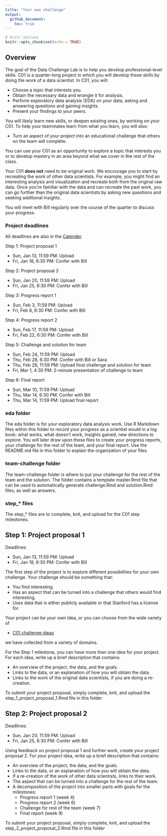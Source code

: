 ```yaml
---
title: "Your own challenge"
output: 
  github_document:
    toc: true
---
```


```r
# knitr options
knitr::opts_chunk$set(echo = TRUE)
```

## Overview

The goal of the Data Challenge Lab is to help you develop professional-level skills. C01 is a quarter-long project in which you will develop these skills by doing the work of a data scientist. In C01, you will:

* Choose a topic that interests you.
* Obtain the necessary data and wrangle it for analysis.
* Perform exploratory data analysis (EDA) on your data, asking and answering questions and gaining insights.
* Present your findings to your peers.

You will likely learn new skills, or deepen existing ones, by working on your C01. To help your teammates learn from what you learn, you will also:

* Turn an aspect of your project into an educational challenge that others on the team will complete.

You can use your C01 as an opportunity to explore a topic that interests you or to develop mastery in an area beyond what we cover in the rest of the class. 

Your C01 __does not__ need to be original work. We encourage you to start by recreating the work of other data scientists. For example, you might find an interesting analysis and visualization and recreate both from the original raw data. Once you’re familiar with the data and can recreate the past work, you can go further than the original data scientists by asking new questions and seeking additional insights.  

You will meet with Bill regularly over the course of the quarter to discuss your progress.

### Project deadlines

All deadlines are also in the [Calender](https://goo.gl/x8w2mY).

Step 1: Project proposal 1

* Sun, Jan 13, 11:59 PM: Upload
* Fri, Jan 18, 6:30 PM: Confer with Bill

Step 2: Project proposal 2

* Sun, Jan 20, 11:59 PM: Upload
* Fri, Jan 25, 6:30 PM: Confer with Bill

Step 3: Progress report 1

* Sun, Feb 3, 11:59 PM: Upload
* Fri, Feb 8, 6:30 PM: Confer with Bill

Step 4: Progress report 2

* Sun, Feb 17, 11:59 PM: Upload
* Fri, Feb 22, 6:30 PM: Confer with Bill

Step 5: Challenge and solution for team

* Sun, Feb 24, 11:59 PM: Upload
* Thu, Feb 28, 6:30 PM: Confer with Bill or Sara
* Thu, Feb 28, 11:59 PM: Upload final challenge and solution for team
* Fri, Mar 1, 4:30 PM: 2-minute presentation of challenge to team

Step 6: Final report

* Sun, Mar 10, 11:59 PM: Upload
* Thu, Mar 14, 6:30 PM: Confer with Bill
* Thu, Mar 14, 11:59 PM: Upload final report

### eda folder

The eda folder is for your exploratory data analysis work. Use R Markdown files within this folder to record your progress as a scientist would in a log book: what works, what doesn’t work, insights gained, new directions to explore. You will later draw upon these files to create your progress reports, your challenge for the rest of the team, and your final report. Use the README.md file in this folder to explain the organization of your files.

### team-challenge folder

The team-challenge folder is where to put your challenge for the rest of the team and the solution. The folder contains a template master.Rmd file that can be used to automatically generate challenge.Rmd and solution.Rmd files, as well as answers.

### step_* files

The step_* files are to complete, knit, and upload for the C01 step milestones.

## Step 1: Project proposal 1

Deadlines:

* Sun, Jan 13, 11:59 PM: Upload
* Fri, Jan 18, 6:30 PM: Confer with Bill

The first step of the project is to explore different possibilities for your own challenge. Your challenge should be something that:

* You find interesting.
* Has an aspect that can be turned into a challenge that others would find interesting.
* Uses data that is either publicly available or that Stanford has a license for.

Your project can be your own idea, or you can choose from the wide variety of

* [C01 challenge ideas](https://goo.gl/gupZna)

we have collected from a variety of domains.

For the Step 1 milestone, you can have more than one idea for your project. For each idea, write up a brief description that contains:

* An overview of the project, the data, and the goals.
* Links to the data, or an explanation of how you will obtain the data.
* Links to the work of the original data scientists, if you are doing a re-creation.

To submit your project proposal, simply complete, knit, and upload the step_1_project_proposal_1.Rmd file in this folder

## Step 2: Project proposal 2

Deadlines:

* Sun, Jan 20, 11:59 PM: Upload
* Fri, Jan 25, 6:30 PM: Confer with Bill

Using feedback on project proposal 1 and further work, create your project proposal 2. For your project idea, write up a brief description that contains:

* An overview of the project, the data, and the goals.
* Links to the data, or an explanation of how you will obtain the data.
* If a re-creation of the work of other data scientists, links to their work.
* The aspect that can be turned into a challenge for the rest of the team.
* A decomposition of the project into smaller parts with goals for the milestones:
    * Progress report 1 (week 4)
    * Progress report 2 (week 6)
    * Challenge for rest of the team (week 7)
    * Final report (week 9)

To submit your project proposal, simply complete, knit, and upload the step_2_project_proposal_2.Rmd file in this folder
